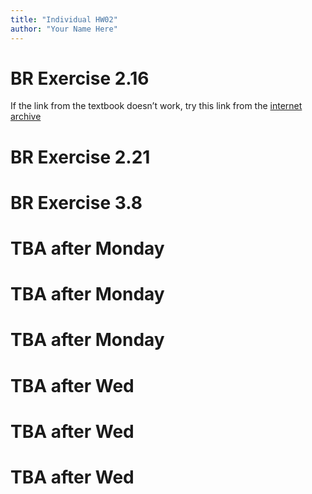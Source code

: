 ```yaml
---
title: "Individual HW02"
author: "Your Name Here"
---
```


# BR Exercise 2.16

::: callout-note

If the link from the textbook doesn't work, try this link from the [internet archive](https://web.archive.org/web/20250117223825/https://www.thedailybeast.com/are-over-half-the-works-on-the-art-market-really-fakes/)
:::

# BR Exercise 2.21

# BR Exercise 3.8

# TBA after Monday

# TBA after Monday

# TBA after Monday

# TBA after Wed

# TBA after Wed

# TBA after Wed
 


